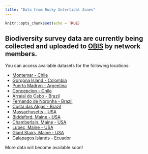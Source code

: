 ```yaml
---
title: "Data from Rocky Intertidal Zones"
---
```


```r
knitr::opts_chunk$set(echo = TRUE)
```

## Biodiversity survey data are currently being collected and uploaded to [OBIS](https://obis.org/) by network members. 

You can access available datasets for the following locations:

- [Montemar - Chile](https://obis.org/dataset/5e009291-b1ce-454f-bbcf-d98142eaeda9)
- [Gorgona Island - Colombia](https://obis.org/dataset/871e92ab-2a00-4851-b948-cb6dda862f9c)
- [Puerto Madryn - Argentina](https://obis.org/dataset/1d8fb994-64af-4a57-abe2-19573cc91f85)
- [Concepcion - Chile](https://obis.org/dataset/e4a2fe06-f082-4f36-9165-73263a121508)
- [Arraial do Cabo - Brazil](https://obis.org/dataset/7ece3f71-6bae-4cc4-8619-d560a564f187)
- [Fernando de Noronha - Brazil](https://obis.org/dataset/dae283ff-1835-465c-b058-fa6417d0ff2d)
- [Costa das Algas - Brazil](https://obis.org/dataset/29059698-61ea-4882-9e1f-fca042056ddf)
- [Massachusetts - USA](https://obis.org/dataset/952c1493-9265-440d-8f6c-882ae12bf33b)
- [Biddeford, Maine - USA](https://obis.org/dataset/86ed1f5d-e911-4423-b965-8349248dfee2)
- [Chamberlain, Maine - USA](https://obis.org/dataset/2c4e7f5f-50a4-4a6d-a92b-8382a92617f4)
- [Lubec, Maine - USA](https://obis.org/dataset/3efdd6d8-7dd3-427c-ac08-ecdc94c15919)
- [Giant Stairs, Maine - USA](https://www.gbif.org/dataset/11aec408-f323-454a-8057-9f9fc3552064)
- [Galapagos Islands - Ecuador](https://obis.org/dataset/3cdb3dca-4df4-4931-9155-b41da2ce4075)

More data will become available soon!

